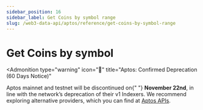 ```yaml
---
sidebar_position: 16
sidebar_label: Get Coins by symbol range
slug: /web3-data-api/aptos/reference/get-coins-by-symbol-range
---
```



# Get Coins by symbol


<Admonition
  type="warning"
  icon="🚨"
  title="Aptos: Confirmed Deprecation (60 Days Notice)"
>
  <p>
    Aptos mainnet and testnet will be discontinued on{" "}
    <strong>November 22nd</strong>, in line with the network’s deprecation of
    their v1 Indexers. We recommend exploring alternative providers, which you
    can find at <a href="https://aptos.dev/en/build/apis">Aptos APIs</a>.
  </p>
</Admonition>
<ApiReference {...config["aptos-web3"].getCoinsBySymbolRange} />
